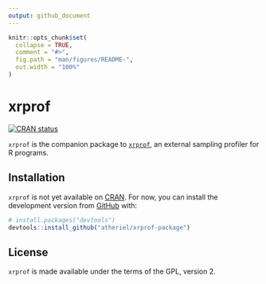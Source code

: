 ```yaml
---
output: github_document
---
```


<!-- README.md is generated from README.Rmd. Please edit that file -->

```r
knitr::opts_chunk$set(
  collapse = TRUE,
  comment = "#>",
  fig.path = "man/figures/README-",
  out.width = "100%"
)
```
# xrprof

<!-- badges: start -->
[![CRAN status](https://www.r-pkg.org/badges/version/xrprof)](https://cran.r-project.org/package=xrprof)
<!-- badges: end -->

`xrprof` is the companion package to [`xrprof`](https://github.com/atheriel/xrprof),
an external sampling profiler for R programs.

## Installation

`xrprof` is not yet available on [CRAN](https://CRAN.R-project.org). For now,
you can install the development version from [GitHub](https://github.com/) with:

``` r
# install.packages("devtools")
devtools::install_github("atheriel/xrprof-package")
```

## License

`xrprof` is made available under the terms of the GPL, version 2.
